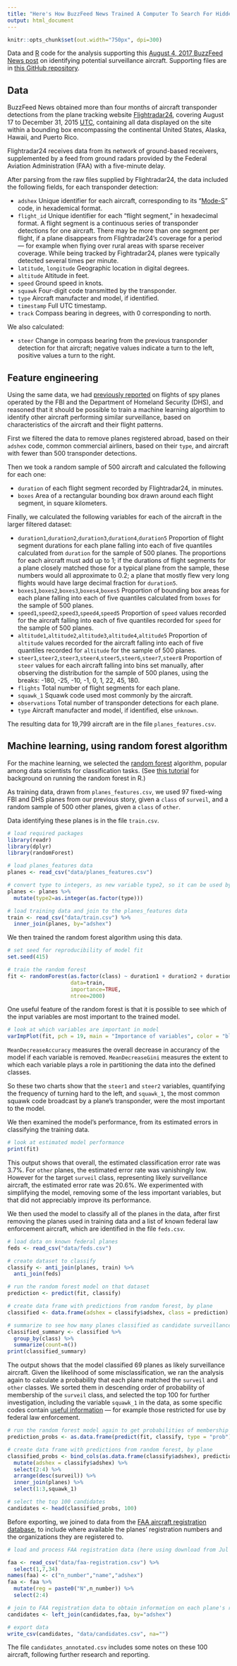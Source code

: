 ```yaml
---
title: "Here's How BuzzFeed News Trained A Computer To Search For Hidden Spy Planes"
output: html_document
---
```


```r
knitr::opts_chunk$set(out.width="750px", dpi=300)
```

Data and [R](https://www.r-project.org/) code for the analysis supporting this [August 4, 2017 BuzzFeed News post](https://www.buzzfeed.com/peteraldhous/hidden-spy-planes) on identifying potential surveillance aircraft. Supporting files are in [this GitHub repository](https://github.com/BuzzFeedNews/2017-08-spy-plane-finder).

## Data

BuzzFeed News obtained more than four months of aircraft transponder detections from the plane tracking website [Flightradar24](https://www.flightradar24.com), covering August 17 to December 31, 2015 [UTC](http://www.timeanddate.com/time/aboututc.html), containing all data displayed on the site within a bounding box encompassing the continental United States, Alaska, Hawaii, and Puerto Rico.

Flightradar24 receives data from its network of ground-based receivers, supplemented by a feed from ground radars provided by the Federal Aviation Administration (FAA) with a five-minute delay.

After parsing from the raw files supplied by Flightradar24, the data included the following fields, for each transponder detection:

- `adshex` Unique identifier for each aircraft, corresponding to its "[Mode-S](http://www.skybrary.aero/index.php/Mode_S)" code, in hexademical format.
- `flight_id` Unique identifier for each "flight segment," in hexadecimal format. A flight segment is a continuous series of transponder detections for one aircraft. There may be more than one segment per flight, if a plane disappears from Flightradar24's coverage for a period --- for example when flying over rural areas with sparse receiver coverage. While being tracked by Fightradar24, planes were typically detected several times per minute.
- `latitude`, `longitude` Geographic location in digital degrees.
- `altitude` Altitude in feet.
- `speed` Ground speed in knots.
- `squawk` Four-digit code transmitted by the transponder.
- `type` Aircraft manufacter and model, if identified.
- `timestamp` Full UTC timestamp.
- `track` Compass bearing in degrees, with 0 corresponding to north.

We also calculated:

- `steer` Change in compass bearing from the previous transponder detection for that aircraft; negative values indicate a turn to the left, positive values a turn to the right.

## Feature engineering

Using the same data, we had [previously reported](https://www.buzzfeed.com/peteraldhous/spies-in-the-skies) on flights of spy planes operated by the FBI and the Department of Homeland Security (DHS), and reasoned that it should be possible to train a machine learning algorthim to identify other aircraft performing similar surveillance, based on characteristics of the aircraft and their flight patterns.

First we filtered the data to remove planes registered abroad, based on their `adshex` code, common commercial airliners, based on their `type`, and aircraft with fewer than 500 transponder detections.

Then we took a random sample of 500 aircraft and calculated the following for each one:

- `duration` of each flight segment recorded by Flightradar24, in minutes.
- `boxes` Area of a rectangular bounding box drawn around each flight segment, in square kilometers.

Finally, we calculated the following variables for each of the aircraft in the larger filtered dataset:

- `duration1`,`duration2`,`duration3`,`duration4`,`duration5` Proportion of flight segment durations for each plane falling into each of five quantiles calculated from `duration` for the sample of 500 planes. The proportions for each aircraft must add up to 1; if the durations of flight segments for a plane closely matched those for a typical plane from the sample, these numbers would all approximate to 0.2; a plane that mostly flew very long flights would have large decimal fraction for `duration5`.
- `boxes1`,`boxes2`,`boxes3`,`boxes4`,`boxes5` Proportion of bounding box areas for each plane falling into each of five quantiles calculated from `boxes` for the sample of 500 planes.
- `speed1`,`speed2`,`speed3`,`speed4`,`speed5` Proportion of `speed` values recorded for the aircraft falling into each of five quantiles recorded for `speed` for the sample of 500 planes.
- `altitude1`,`altitude2`,`altitude3`,`altitude4`,`altitude5` Proportion of `altitude` values recorded for the aircraft falling into each of five quantiles recorded for `altitude` for the sample of 500 planes.
- `steer1`,`steer2`,`steer3`,`steer4`,`steer5`,`steer6`,`steer7`,`steer8` Proportion of `steer` values for each aircraft falling into bins set manually, after observing the distribution for the sample of 500 planes, using the breaks: -180, -25, -10, -1, 0, 1, 22, 45, 180.
- `flights` Total number of flight segments for each plane.
- `squawk_1` Squawk code used most commonly by the aircraft.
- `observations` Total number of transponder detections for each plane.
- `type` Aircraft manufacter and model, if identified, else `unknown`.

The resulting data for 19,799 aircraft are in the file `planes_features.csv`.

## Machine learning, using random forest algorithm

For the machine learning, we selected the [random forest](http://www.datasciencecentral.com/profiles/blogs/random-forests-algorithm) algorithm, popular among data scientists for classification tasks. (See [this tutorial](http://trevorstephens.com/kaggle-titanic-tutorial/r-part-5-random-forests/) for background on running the random forest in R.)

As training data, drawn from `planes_features.csv`, we used 97 fixed-wing FBI and DHS planes from our previous story, given a `class` of `surveil`, and a random sample of 500 other planes, given a `class` of `other`.

Data identifying these planes is in the file `train.csv`.

```r
# load required packages
library(readr)
library(dplyr)
library(randomForest)

# load planes_features data
planes <- read_csv("data/planes_features.csv") 

# convert type to integers, as new variable type2, so it can be used by the random forest algorithm
planes <- planes %>%
  mutate(type2=as.integer(as.factor(type)))

# load training data and join to the planes_features data
train <- read_csv("data/train.csv") %>%
  inner_join(planes, by="adshex")
```

We then trained the random forest algorithm using this data.

```r
# set seed for reproducibility of model fit
set.seed(415)

# train the random forest
fit <- randomForest(as.factor(class) ~ duration1 + duration2 + duration3 + duration4 + duration5 + boxes1 + boxes2 + boxes3 + boxes4 + boxes5 + speed1 + speed2 + speed3 + speed4 + speed5 + altitude1 + altitude2 + altitude3 + altitude4 + altitude5 + steer1 + steer2 + steer3 + steer4 + steer5 + steer6 + steer7 + steer8 + flights + squawk_1 + observations + type2,
                    data=train, 
                    importance=TRUE,
                    ntree=2000)
```

One useful feature of the random forest is that it is possible to see which of the input variables are most important to the trained model. 

```r
# look at which variables are important in model
varImpPlot(fit, pch = 19, main = "Importance of variables", color = "blue", cex = 0.7)
```

`MeanDecreaseAccuracy` measures the overall decrease in accurancy of the model if each variable is removed. `MeanDecreaseGini` measures the extent to which each variable plays a role in partitioning the data into the defined classes.

So these two charts show that the `steer1` and `steer2` variables, quantifying the frequency of turning hard to the left, and `squawk_1`, the most common squawk code broadcast by a plane's transponder, were the most important to the model.

We then examined the model's performance, from its estimated errors in classifying the training data.

```r
# look at estimated model performance
print(fit)
```

This output shows that overall, the estimated classification error rate was 3.7%. For `other` planes, the estimated error rate was vanishingly low. However for the target `surveil` class, representing likely surveillance aircraft, the estimated error rate was 20.6%. We experimented with simplifying the model, removing some of the less important variables, but that did not appreciably improve its performance.

We then used the model to classify all of the planes in the data, after first removing the planes used in training data and a list of known federal law enforcement aircraft, which are identified in the file `feds.csv`.

```r
# load data on known federal planes
feds <- read_csv("data/feds.csv")

# create dataset to classify
classify <- anti_join(planes, train) %>%
  anti_join(feds)

# run the random forest model on that dataset
prediction <- predict(fit, classify)

# create data frame with predictions from random forest, by plane
classified <- data.frame(adshex = classify$adshex, class = prediction)
```

```r
# summarize to see how many planes classified as candidate surveillance aircraft
classified_summary <- classified %>%
  group_by(class) %>%
  summarize(count=n())
print(classified_summary)
```

The output shows that the model classified 69 planes as likely surveillance aircraft. Given the likelihood of some misclassification, we ran the analysis again to calculate a probability that each plane matched the `surveil` and `other` classes. We sorted them in descending order of probability of membership of the `surveil` class, and selected the top 100 for further investigation, including the variable `squawk_1` in the data, as some specific codes contain [useful information](https://en.wikipedia.org/wiki/Transponder_(aeronautics)#Code_assignments) --- for example those restricted for use by federal law enforcement.

```r
# run the random forest model again to get probabilities of membership of each class, rather than binary classification
prediction_probs <- as.data.frame(predict(fit, classify, type = "prob"))

# create data frame with predictions from random forest, by plane
classified_probs <- bind_cols(as.data.frame(classify$adshex), prediction_probs) %>%
  mutate(adshex = classify$adshex) %>%
  select(2:4) %>%
  arrange(desc(surveil)) %>%
  inner_join(planes) %>%
  select(1:3,squawk_1)

# select the top 100 candidates
candidates <- head(classified_probs, 100)
```

Before exporting, we joined to data from the [FAA aircraft registration database](https://www.faa.gov/licenses_certificates/aircraft_certification/aircraft_registry/releasable_aircraft_download/), to include where available the planes' registration numbers and the organizations they are registered to.

```r
# load and process FAA registration data (here using download from Jul 25, 2017, to reflect current registration)

faa <- read_csv("data/faa-registration.csv") %>%
  select(1,7,34)
names(faa) <- c("n_number","name","adshex")
faa <- faa %>%
  mutate(reg = paste0("N",n_number)) %>%
  select(2:4)

# join to FAA registration data to obtain information on each plane's registration numbers and registered owners/operators
candidates <- left_join(candidates,faa, by="adshex")

# export data
write_csv(candidates, "data/candidates.csv", na="")
```

The file `candidates_annotated.csv` includes some notes on these 100 aircraft, following further research and reporting.


